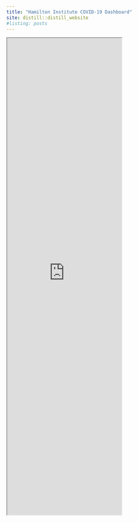 ```yaml
---
title: "Hamilton Institute COVID-19 Dashboard"
site: distill::distill_website
#listing: posts
---
```


<iframe src="https://apmuhamilton.shinyapps.io/hamiltonCovid19Dashboard/" class="l-screen-inset shaded" height = "1250px"></iframe>